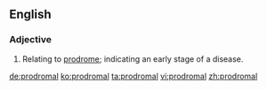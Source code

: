 ==English==

===Adjective===
{{en-adj}}

# Relating to [[prodrome]]; indicating an early stage of a disease.

[[de:prodromal]]
[[ko:prodromal]]
[[ta:prodromal]]
[[vi:prodromal]]
[[zh:prodromal]]